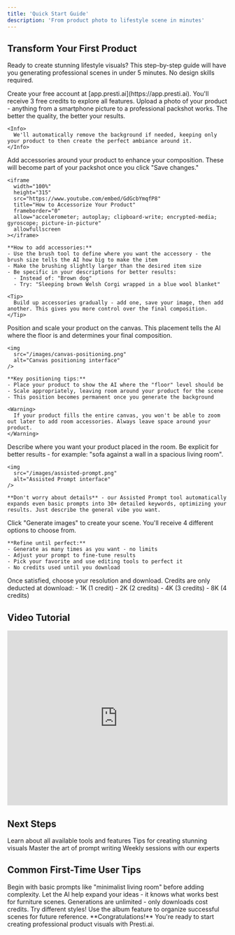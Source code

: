```yaml
---
title: 'Quick Start Guide'
description: 'From product photo to lifestyle scene in minutes'
---
```


## Transform Your First Product

Ready to create stunning lifestyle visuals? This step-by-step guide will have you generating professional scenes in under 5 minutes. No design skills required.

<Steps>
  <Step title="Sign Up">
    Create your free account at [app.presti.ai](https://app.presti.ai). You'll receive 3 free credits to explore all features.
  </Step>
  <Step title="Upload Your Product">
    Upload a photo of your product - anything from a smartphone picture to a professional packshot works. The better the quality, the better your results.
    
    <Info>
      We'll automatically remove the background if needed, keeping only your product to then create the perfect ambiance around it.
    </Info>
  </Step>
  <Step title="Accessorize Your Product">
    Add accessories around your product to enhance your composition. These will become part of your packshot once you click "Save changes."
    
    <iframe
      width="100%"
      height="315"
      src="https://www.youtube.com/embed/GdGcbYmqfP8"
      title="How to Accessorize Your Product"
      frameborder="0"
      allow="accelerometer; autoplay; clipboard-write; encrypted-media; gyroscope; picture-in-picture"
      allowfullscreen
    ></iframe>
    
    **How to add accessories:**
    - Use the brush tool to define where you want the accessory - the brush size tells the AI how big to make the item
    - Make the brushing slightly larger than the desired item size
    - Be specific in your descriptions for better results:
      - Instead of: "Brown dog"
      - Try: "Sleeping brown Welsh Corgi wrapped in a blue wool blanket"
    
    <Tip>
      Build up accessories gradually - add one, save your image, then add another. This gives you more control over the final composition.
    </Tip>
    
  </Step>
  <Step title="Position Your Product">
    Position and scale your product on the canvas. This placement tells the AI where the floor is and determines your final composition.
    
    <img
      src="/images/canvas-positioning.png"
      alt="Canvas positioning interface"
    />
    
    **Key positioning tips:**
    - Place your product to show the AI where the "floor" level should be
    - Scale appropriately, leaving room around your product for the scene
    - This position becomes permanent once you generate the background
    
    <Warning>
      If your product fills the entire canvas, you won't be able to zoom out later to add room accessories. Always leave space around your product.
    </Warning>
  </Step>
  <Step title="Create Your Scene">
    Describe where you want your product placed in the room. Be explicit for better results - for example: "sofa against a wall in a spacious living room".
    
    <img
      src="/images/assisted-prompt.png"
      alt="Assisted Prompt interface"
    />
    
    **Don't worry about details** - our Assisted Prompt tool automatically expands even basic prompts into 30+ detailed keywords, optimizing your results. Just describe the general vibe you want.
  </Step>
  <Step title="Generate & Refine">
    Click "Generate images" to create your scene. You'll receive 4 different options to choose from.
    
    **Refine until perfect:**
    - Generate as many times as you want - no limits
    - Adjust your prompt to fine-tune results
    - Pick your favorite and use editing tools to perfect it
    - No credits used until you download
  </Step>
  <Step title="Download">
    Once satisfied, choose your resolution and download. Credits are only deducted at download:
    - 1K (1 credit)
    - 2K (2 credits)
    - 4K (3 credits)
    - 8K (4 credits)
  </Step>
</Steps>

## Video Tutorial

<iframe
  width="100%"
  height="400"
  src="https://www.youtube.com/embed/JasA9-JpMRo"
  title="Presti Quick Start Tutorial"
  frameborder="0"
  allow="accelerometer; autoplay; clipboard-write; encrypted-media; gyroscope; picture-in-picture"
  allowfullscreen
></iframe>

## Next Steps

<CardGroup cols={2}>
  <Card
    title="Explore Features"
    icon="wand-magic-sparkles"
    href="/features/image-generation"
  >
    Learn about all available tools and features
  </Card>
  <Card
    title="Best Practices"
    icon="lightbulb"
    href="/guides/best-practices"
  >
    Tips for creating stunning visuals
  </Card>
  <Card
    title="AI Prompts Guide"
    icon="message-lines"
    href="/guides/ai-prompts"
  >
    Master the art of prompt writing
  </Card>
  <Card
    title="Join Live Training"
    icon="users"
    href="/support/live-onboarding"
  >
    Weekly sessions with our experts
  </Card>
</CardGroup>

## Common First-Time User Tips

<AccordionGroup>
  <Accordion title="Start with simple scenes">
    Begin with basic prompts like "minimalist living room" before adding complexity.
  </Accordion>
  <Accordion title="Use the Assisted Prompt">
    Let the AI help expand your ideas - it knows what works best for furniture scenes.
  </Accordion>
  <Accordion title="Experiment freely">
    Generations are unlimited - only downloads cost credits. Try different styles!
  </Accordion>
  <Accordion title="Save your favorites">
    Use the album feature to organize successful scenes for future reference.
  </Accordion>
</AccordionGroup>

<Check>
  **Congratulations!** You're ready to start creating professional product visuals with Presti.ai.
</Check>